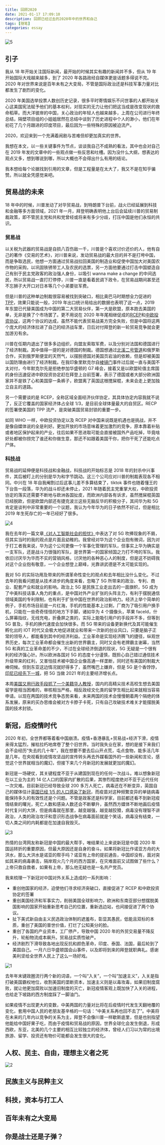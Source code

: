 ```yaml
---
title: 回顾2020
date: 2021-01-17 17:09:10
description: 回顾已经过去的2020年中的世界和自己
tags: [随笔]
categories: essay
---
```


![5](5.png)

## 引子

我从 18 年开始关注国际新闻，最开始的时候其实有趣的新闻并不多，但从 19 年开始国际大戏越来越多，到了 2020 年各路政经自媒体更是话题多得说不完。2020 年对世界来说是百年未有之大变局，不管是国际政治还是科技军事力量对比都发生了剧烈的变化。

2020 年美国选举投票人数创历史记录，很多平时寄情娱乐不问世事的人都开始关心这美国宪法赋予他们的基本权利，对现实的无力让他们把这当成是改变现状的救命稻草。而大洋彼岸的中国，关心政治的年轻人也越来越多，上周在公司进行年终总结，隔壁项目组的小姐姐居然在总结中谈到了历史进程中个人的渺小，他们在年初花了几个月跟进的印度项目，最后因为一些特殊的原因被迫流产。

2020，欢迎来到一个充满着闹剧与苦难但却更加真实的世界。

我想在本文，以一些关键事件为节点，谈谈我自己不成熟的看法，其中也会对自己在 2019 年发的文章中的一些观点做一些反思和吐槽。因为没什么大纲，想表达的观点又多，想到哪说到哪，所以大概也不会得出什么有用的结论。

我本想给每个论据找到引用的文章，但是工程量是在太大了，我又不是在知乎骗赞。所以就全凭感觉来吧。

## 贸易战的未来

18 年中的时候，川普发动了对华贸易战，到特朗普下台前，战火已经延展到科技和金融等多方面领域，2021 年一月，拜登明确表明他上台后会延续川普的贸易制裁政策，即不管民主党和共和党曾经或将来有多少分歧，打压中国是他们永恒的共识。

### 贸易战

以关税为武器的贸易战是自损八百伤敌一千，川普是个喜欢讨价还价的人，他有自己的著作《交易的艺术》，对川普来说，发动贸易战的最大目的并不是打垮中国，而是争取选民，他想一方面通过贸易战拉回美国的制造业和促使中国加大对美国农作物的采购，以巩固铁锈带工人及农民的选票，另一方面他要通过打击中国塑造自己有别于民主党政客的政治强人身份，以吸引 wanna make a change 的中间选民，所以贸易战一直打打停停，川普一直是看着民调下政令，在贸易战期间甚至还不忘狮子大开口对日本等几个小弟要驻军费。

但是川普的这种单边制裁很容易被找到突破口，相比奥巴马时期想全力促进的[TPP](https://en.wikipedia.org/wiki/Trans-Pacific_Partnership)，效果只能说一般，2019 年出口统计局给出的数据也表明了这一点，2019 年东盟已代替美国成为中国的第二大贸易伙伴，第一大是欧盟，原本跑去美国的单，无非是换了个市场罢了。更不用说在 2020 年年尾相继促成的[RCEP](https://en.wikipedia.org/wiki/Regional_Comprehensive_Economic_Partnership)和[中欧投资协议](https://zh.wikipedia.org/wiki/%E4%B8%AD%E6%AC%A7%E5%85%A8%E9%9D%A2%E6%8A%95%E8%B5%84%E5%8D%8F%E5%AE%9A)，这两个协议的达成，虽然不能代表贸易战美方完全失败，但是中国将这两个庞大的经济体拉进了自己的经济战车里，日后对付拜登的新一轮贸易竞争就会更加游刃有余。

川普在任期内退出了很多多边组织，向盟友索取军费，以及分别对法国和德国进行了经济制裁。其中值得一提的是对德国的制裁。德国想通过[北溪二号管道](https://zh.wikipedia.org/wiki/%E5%8C%97%E6%BA%AA%E5%A4%A9%E7%84%B6%E6%B0%94%E7%AE%A1%E9%81%93)和俄罗斯合作，买到俄罗斯便宜的天然气，以摆脱德国对美国页岩油的依赖，但是却被美国以国防理由进行了经济制裁。在我印象里默克尔自[棱镜门](https://baike.baidu.com/item/%E6%A3%B1%E9%95%9C%E9%97%A8)事件过后就一直与美国不太对付，今年默克尔先是拒绝参加华盛顿的 G7 峰会，接着又是以欧盟轮值主席国的身份迅速促进中欧投资协定赶在拜登上台前签署，表示了德国或者大部分欧洲国家并不是铁了心和美国穿一条裤子，欧盟离了英国这根搅屎棍，未来会走上更加独立自主的道路。

另一个需要谈的是 RCEP，全称区域全面经济伙伴协定，其具体协定内容我就不说了，反正它覆盖的国家经济体占全球 1/3，是目前全球体量最大的自贸区。RECP 的签署使美国的 TPP 流产，是突破美国贸易封锁的重要一步。

如同 WHO 一样，中欧投资协定以及 RCEP 对中国来说既是机遇也是挑战，并不是像自媒体说的全是利好。更加开放的市场意味着更加激烈的竞争，原本靠着补贴或者地区保护起来的产业，往后如果不思进取可能会直接被国外产品吃掉，毕竟啥好处都被你捞完了谁还和你做生意，那还不如跟着美国干你，把你干死了还能吃点尸体。

### 科技战

贸易战的延伸便是科技战和金融战，科技战的开始标志是 2018 年的封杀中兴事件，其后被盯上的分别是华为和字节跳动。这三个公司应对川普的制裁表现各不相同。中兴在 18 年自我阉割过后这事儿差不多算结束了，tiktok 事件也随着懂王的下台告一段落，华为的战斗却还未停止，2021 年随着民主党重掌大权，中欧投资协定的落实还需要不断地与欧洲各国扯皮，而欧洲内部各有诉求，虽然搅屎棍英国已经脱欧，但是欧盟内部还有捷克波兰这些无脑反华的积极分子，其间华为和 5G 肯定是谈判中非常重要的一个议题，我认为今年华为的日子依然不好过，但是相比 2019 年生死存亡的一年已经好了很多。

![4](4.jpg)

我在去年的一篇文章[《对人工智能社会的担忧》](https://blog.foolishrobot.xyz/essay/637534400)中表达了对 5G 吹捧现象的不屑，但其实当时的我的观点是片面且幼稚的。我曾经对华为这个企业抱有微词，因为对于打工者我来说，华为这个公司更像一个军事化管理的军队，但事实上华为确实是一支军队，还是战斗力很强的军队，是世界第一的国家倾国之力打不垮的军队。我依旧讨厌华为华而不实的营销风格，讨厌他的各种恶心人的制度，但是这不妨碍我对这个企业抱有敬意，一个企业想登上巅峰，光靠讲武德是不太可能实现的。

我对 5G 的实际功用及带来的所谓革命性变化的观点和去年相比没什么变化。不过去年的我看问题是从技术进步的角度来看，忽略了 5G 所带来的政治、专利、商业、配套产业和就业的影响。政治上 5G 是民族工业走出去的一面旗帜，5G 成为了中美科技话事人角力的重点，是中国对外产业扩张的头阵主力，有利于摆脱通信领域美国的专利限制，也有利于扩张中国在世界的政治影响力。经济上举个简单的例子，手机市场目前是一片红海，手机的性能基本上过剩，厂商为了吸引用户换手机，只能在一些奇奇怪怪的地方下手脚，诸如华为 4 个摄像头，苹果 faceId，什么屏幕指纹，无线充电，折叠屏之类的，实际上能吸引用户的手段并不多，但等到 5G 普及，手机的换代速度会加快很多。而 5G 带来的设备更新换代及其可能催生孵化出的 IOT 时代又会极大地促进就业和带来一次新的创业风口，只要是脑子正常的领导人，都能看到其中的经济利益。工业革命是实现经济腾飞的捷径，纵观世界历史，每次工业革命都会催生出新的世界霸主，同时又会有老牌霸主谢幕，当然 5G 和真的工业革命差的不少，不过在全球经济倒退的现状，5G 无疑是一个很有利的经济强心针。所以欧洲各国对 5G 的态度十分谨慎，既担心自己错过通信技术升级带来的红利，又害怕技术被中国企业像高通一样垄断，同时还有美国的制裁大棒伺候。但到东亚这边情况就好得多了，虽然嘴巴上嫌弃，但是 5G 是个香饽饽，[印尼已经先下一城](http://surabaya.mofcom.gov.cn/article/jmxw/202012/20201203025183.shtml)，把 5G 当做 2021 年的主要经济增长点。

本周[美国又用行政手段抓了一个美籍华人教授](https://mp.weixin.qq.com/s/9TtFFE4TjoYeRr_Xvrolzw)，国内的高精尖技术高校生想去美国留学是相当困难的，审核相当严格，相反政经文化类的留学生相比起来就相当容易申请。以现在两国的技术竞争态势来看，未来两国的技术会慢慢朝着两个隔绝的体系发展，原来的买办思维会被对方卡脖子卡死，只有自己攻破技术难关才能摆脱美国的技术封锁。

## 新冠，后疫情时代

2020 年初，全世界都等着看中国崩溃。疫情+香港暴乱+贸易战+经济下滑，疫情来得太猛烈，摧枯拉朽地席卷了整个旧世界。当时我失业在家，想的是接下来我们会不会经历“失去的几十年”，我在想要不要去后山开点荒，屯点食物，能多活几年是几年。在央视看到疫情攻坚战的宣传转头再去外媒看国外的一些新闻和言论，感觉这个世界就相当的魔幻，但接下来几个月新冠的发展就更加的魔幻。

新冠是一场硬仗，其关键程度不亚于从建国到现在的任何一次战斗。难以想象新冠在以工业为主的 14 亿人口的国家内扩散的后果，其惨烈程度绝对不亚于近代任何一次灾难。目前新冠已经导致全球 200 多万人死亡，病毒还在不断变异，英国自己的媒体估计[英国已经 1/5 的人口感染了新冠](https://www.edgehealth.co.uk/post/as-many-as-1-in-5-people-in-england-have-had-the-covid-19-disease)，而疫苗对这种频繁变异的单链病毒能保持多久的有效性还是个问题。不管是政客还是科学家，目前都还看不到新冠疫情结束的曙光，死亡人数和感染人数还会不断攀升，虽然西方媒体不断地画后疫情时代复兴的大饼，但是病毒就在那里，越变越强，越变越狡猾，病毒没有理智不讲政治，人类的政治攻讦和意识形态战争在病毒面前就是个笑话，病毒没有结束，一切人类之间的内耗都是在加速自我毁灭。

![3](3.jpg)

热情的台湾网友称新冠是中国的最大帮手，唯结果论上来说新冠是中国 2020 年国运转折的重要原因，但最大原因还是自身的奋斗。如果将新冠比作诺亚方舟的大洪水，那么大洪水是诺亚的帮手吗？诺亚有上帝的提前通告，中国却没有，面对突如其来的病毒袭击，隔岸观火几个月的西方国家，在灾难面前又试图做了些什么？上帝只救自救者，如果有上帝，那么他无疑也是一名共产党员。

我来梳理一下新冠对中国对外关系上造成的一系列影响：

- 重创他国家的经济，迫使他们寻求经济突破口，直接促进了 RCEP 和中欧投资协定的签署
- 重创美国经济和军事实力，削弱美国全球影响力，欧洲和东南亚部分想摆脱美国影响的国家开始重新思考自己的位置，重新选边站，也间接促进了两个协议。
- 扯下美式新自由主义民选政治体制的遮羞布，彰显其愚民，低能且双标的本质，重创了美国的普世价值，打烂了公知美分的脸。
- 重创了各国的产业资本，工厂停产，导致中国 2020 年的外贸交易量不降反升，轮船物流成本飙升。贸易战实质性破产。
- 经济剧烈下滑导致各地出现反抗和颜色革命，印度、泰国、法国，最后轮到了美国自己。一月六日华盛顿国会山事件，以及即将到来的拜登就职典礼。感谢美利坚给全世界人民上了这么一场好戏。

![1](1.png)

去年年末键政圈流行两个新的词语，一个叫“入关”，一个叫“加速主义”，入关是指打破美国霸权地位，收割美国的垄断资本，加速主义则是以毒攻毒，如果旧制度腐败，就让他更加腐败以加速旧制度的灭亡，新冠疫情客观上既加快了入关的进程，也给走下坡路的西方制度踩了一脚油门。

如果疫情不出现更大的变数，中美两国的力量对比将在后疫情时代发生天翻地覆的变化，套用中国人民的老朋友基辛格的一句话：“中美关系再也回不去了”。中美将在未来的几年内以竞争的关系为主，拜登不会像川普一样歇斯底里，但是也别指望他能给中国好果子吃，而由于疫情和贸易战的原因，世界全球化会发生倒退，形成西欧，东亚，北美的几个主要的相互比较独立的经济体，曾经人们习以为常的出境旅游、留学、投资还有物价可能都会发生很大的变化。

## 人权、民主、自由，理想主义者之死

![2](2.jpg)

## 民族主义与民粹主义

## 科技，资本与打工人

## 百年未有之大变局

## 你是战士还是子弹？
